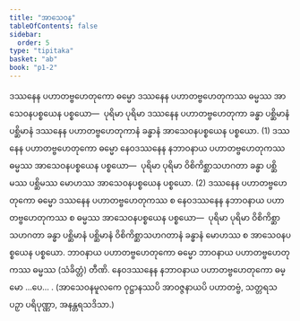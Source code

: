 ```yaml
---
title: "အာသေဝန"
tableOfContents: false
sidebar:
  order: 5
type: "tipitaka"
basket: "ab"
book: "p1-2"
---
```



<DynamicBreadcrumb />

<Division number="95" book="p1-2" e="ch" v="37" p="227">

<Paragraph number="1346" book="p1-2">
ဒဿနေန ပဟာတဗ္ဗဟေတုကော ဓမ္မော ဒဿနေန ပဟာတဗ္ဗဟေတုကဿ ဓမ္မဿ အာသေဝနပစ္စယေန ပစ္စယော—  ပုရိမာ ပုရိမာ ဒဿနေန ပဟာတဗ္ဗဟေတုကာ ခန္ဓာ ပစ္ဆိမာနံ ပစ္ဆိမာနံ ဒဿနေန ပဟာတဗ္ဗဟေတုကာနံ ခန္ဓာနံ အာသေဝနပစ္စယေန ပစ္စယော. (1)
</Paragraph>

<Paragraph number="1347" book="p1-2">
ဒဿနေန ပဟာတဗ္ဗဟေတုကော ဓမ္မော နေဝဒဿနေန နဘာဝနာယ ပဟာတဗ္ဗဟေတုကဿ ဓမ္မဿ အာသေဝနပစ္စယေန ပစ္စယော—  ပုရိမာ ပုရိမာ ဝိစိကိစ္ဆာသဟဂတာ ခန္ဓာ ပစ္ဆိမဿ ပစ္ဆိမဿ မောဟဿ အာသေဝနပစ္စယေန ပစ္စယော. (2)
</Paragraph>

<Paragraph number="1348" book="p1-2">
ဒဿနေန ပဟာတဗ္ဗဟေတုကော ဓမ္မော ဒဿနေန ပဟာတဗ္ဗဟေတုကဿ စ နေဝဒဿနေန နဘာဝနာယ ပဟာတဗ္ဗဟေတုကဿ စ ဓမ္မဿ အာသေဝနပစ္စယေန ပစ္စယော—  ပုရိမာ ပုရိမာ ဝိစိကိစ္ဆာသဟဂတာ ခန္ဓာ ပစ္ဆိမာနံ ပစ္ဆိမာနံ ဝိစိကိစ္ဆာသဟဂတာနံ ခန္ဓာနံ မောဟဿ စ အာသေဝနပစ္စယေန ပစ္စယော.
</Paragraph>

<Paragraph number="1349" book="p1-2">
ဘာဝနာယ ပဟာတဗ္ဗဟေတုကော ဓမ္မော ဘာဝနာယ ပဟာတဗ္ဗဟေတုကဿ ဓမ္မဿ (သံခိတ္တံ) တီဏိ.
</Paragraph>

<Paragraph number="1350" book="p1-2">
နေဝဒဿနေန နဘာဝနာယ ပဟာတဗ္ဗဟေတုကော ဓမ္မော …ပေ… . (အာသေဝနမူလကေ ဝုဋ္ဌာနဿပိ အာဝဇ္ဇနာယပိ ပဟာတဗ္ဗံ, သတ္တရသ ပဉှာ ပရိပုဏ္ဏာ, အနန္တရသဒိသာ.)
</Paragraph>
</Division>